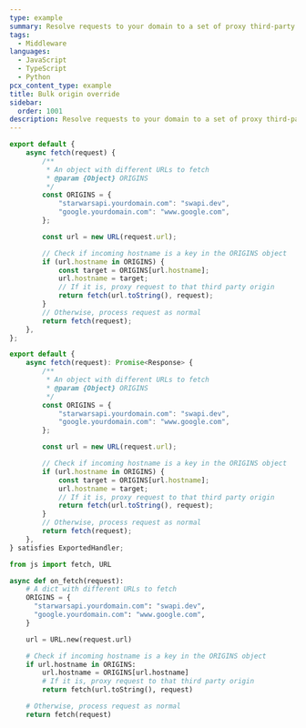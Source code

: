 ```yaml
---
type: example
summary: Resolve requests to your domain to a set of proxy third-party origin URLs.
tags:
  - Middleware
languages:
  - JavaScript
  - TypeScript
  - Python
pcx_content_type: example
title: Bulk origin override
sidebar:
  order: 1001
description: Resolve requests to your domain to a set of proxy third-party origin URLs.
---
```



<Tabs syncKey="workersExamples"> <TabItem label="JavaScript" icon="seti:javascript">

```js
export default {
	async fetch(request) {
		/**
		 * An object with different URLs to fetch
		 * @param {Object} ORIGINS
		 */
		const ORIGINS = {
			"starwarsapi.yourdomain.com": "swapi.dev",
			"google.yourdomain.com": "www.google.com",
		};

		const url = new URL(request.url);

		// Check if incoming hostname is a key in the ORIGINS object
		if (url.hostname in ORIGINS) {
			const target = ORIGINS[url.hostname];
			url.hostname = target;
			// If it is, proxy request to that third party origin
			return fetch(url.toString(), request);
		}
		// Otherwise, process request as normal
		return fetch(request);
	},
};
```

</TabItem> <TabItem label="TypeScript" icon="seti:typescript">

```ts
export default {
	async fetch(request): Promise<Response> {
		/**
		 * An object with different URLs to fetch
		 * @param {Object} ORIGINS
		 */
		const ORIGINS = {
			"starwarsapi.yourdomain.com": "swapi.dev",
			"google.yourdomain.com": "www.google.com",
		};

		const url = new URL(request.url);

		// Check if incoming hostname is a key in the ORIGINS object
		if (url.hostname in ORIGINS) {
			const target = ORIGINS[url.hostname];
			url.hostname = target;
			// If it is, proxy request to that third party origin
			return fetch(url.toString(), request);
		}
		// Otherwise, process request as normal
		return fetch(request);
	},
} satisfies ExportedHandler;
```

</TabItem> <TabItem label="Python" icon="seti:python">

```py
from js import fetch, URL

async def on_fetch(request):
    # A dict with different URLs to fetch
    ORIGINS = {
      "starwarsapi.yourdomain.com": "swapi.dev",
      "google.yourdomain.com": "www.google.com",
    }

    url = URL.new(request.url)

    # Check if incoming hostname is a key in the ORIGINS object
    if url.hostname in ORIGINS:
        url.hostname = ORIGINS[url.hostname]
        # If it is, proxy request to that third party origin
        return fetch(url.toString(), request)

    # Otherwise, process request as normal
    return fetch(request)
```

</TabItem> </Tabs>
